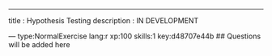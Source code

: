 ---
title       : Hypothesis Testing
description : IN DEVELOPMENT

--- type:NormalExercise lang:r xp:100 skills:1 key:d48707e44b
## Questions will be added here
